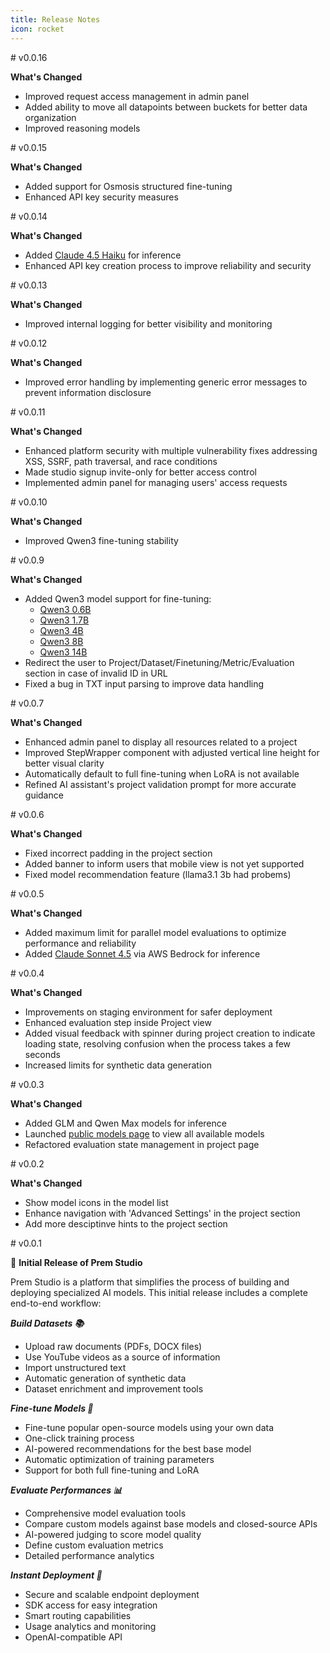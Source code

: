```yaml
---
title: Release Notes
icon: rocket
---
```


<Update label="October 25, 2025" description="v0.0.16">
# v0.0.16

**What's Changed**
- Improved request access management in admin panel
- Added ability to move all datapoints between buckets for better data organization
- Improved reasoning models

</Update>

<Update label="October 17, 2025" description="v0.0.15">
# v0.0.15

**What's Changed**
- Added support for Osmosis structured fine-tuning
- Enhanced API key security measures

</Update>

<Update label="October 16, 2025" description="v0.0.14">
# v0.0.14

**What's Changed**
- Added [Claude 4.5 Haiku](https://studio.premai.io/public/models/claude-4.5-haiku) for inference
- Enhanced API key creation process to improve reliability and security

</Update>

<Update label="October 15, 2025" description="v0.0.13">
# v0.0.13

**What's Changed**
- Improved internal logging for better visibility and monitoring

</Update>

<Update label="October 15, 2025" description="v0.0.12">
# v0.0.12

**What's Changed**
- Improved error handling by implementing generic error messages to prevent information disclosure

</Update>

<Update label="October 15, 2025" description="v0.0.11">
# v0.0.11

**What's Changed**
- Enhanced platform security with multiple vulnerability fixes addressing XSS, SSRF, path traversal, and race conditions
- Made studio signup invite-only for better access control
- Implemented admin panel for managing users' access requests

</Update>

<Update label="October 13, 2025" description="v0.0.10">
# v0.0.10

**What's Changed**
- Improved Qwen3 fine-tuning stability

</Update>

<Update label="October 10, 2025" description="v0.0.9">
# v0.0.9

**What's Changed**
- Added Qwen3 model support for fine-tuning:
  - [Qwen3 0.6B](https://studio.premai.io/public/models/qwen3-0.6b)
  - [Qwen3 1.7B](https://studio.premai.io/public/models/qwen3-1.7b)
  - [Qwen3 4B](https://studio.premai.io/public/models/qwen3-4b)
  - [Qwen3 8B](https://studio.premai.io/public/models/qwen3-8b)
  - [Qwen3 14B](https://studio.premai.io/public/models/qwen3-14b)
- Redirect the user to Project/Dataset/Finetuning/Metric/Evaluation section in case of invalid ID in URL
- Fixed a bug in TXT input parsing to improve data handling

</Update>

<Update label="October 8, 2025" description="v0.0.7">
# v0.0.7

**What's Changed**
- Enhanced admin panel to display all resources related to a project
- Improved StepWrapper component with adjusted vertical line height for better visual clarity
- Automatically default to full fine-tuning when LoRA is not available
- Refined AI assistant's project validation prompt for more accurate guidance

</Update>

<Update label="October 7, 2025" description="v0.0.6">
# v0.0.6

**What's Changed**
- Fixed incorrect padding in the project section
- Added banner to inform users that mobile view is not yet supported
- Fixed model recommendation feature (llama3.1 3b had probems)

</Update>

<Update label="October 7, 2025" description="v0.0.5">
# v0.0.5

**What's Changed**
- Added maximum limit for parallel model evaluations to optimize performance and reliability
- Added [Claude Sonnet 4.5](https://studio.premai.io/public/models/claude-4.5-sonnet) via AWS Bedrock for inference

</Update>

<Update label="October 6, 2025" description="v0.0.4">
# v0.0.4

**What's Changed**
- Improvements on staging environment for safer deployment
- Enhanced evaluation step inside Project view
- Added visual feedback with spinner during project creation to indicate loading state, resolving confusion when the process takes a few seconds
- Increased limits for synthetic data generation

</Update>

<Update label="October 2, 2025" description="v0.0.3">
# v0.0.3

**What's Changed**
- Added GLM and Qwen Max models for inference
- Launched [public models page](https://studio.premai.io/public/models) to view all available models
- Refactored evaluation state management in project page

</Update>

<Update label="October 2, 2025" description="v0.0.2">
# v0.0.2

**What's Changed**
- Show model icons in the model list
- Enhance navigation with 'Advanced Settings' in the project section
- Add more desciptinve hints to the project section

</Update>

<Update label="September 30, 2025" description="v0.0.1">
# v0.0.1

🎉 **Initial Release of Prem Studio**

Prem Studio is a platform that simplifies the process of building and deploying specialized AI models. This initial release includes a complete end-to-end workflow:

***Build Datasets 📚***
- Upload raw documents (PDFs, DOCX files)
- Use YouTube videos as a source of information
- Import unstructured text
- Automatic generation of synthetic data
- Dataset enrichment and improvement tools

***Fine-tune Models 🧠***
- Fine-tune popular open-source models using your own data
- One-click training process
- AI-powered recommendations for the best base model
- Automatic optimization of training parameters
- Support for both full fine-tuning and LoRA

***Evaluate Performances 📊***
- Comprehensive model evaluation tools
- Compare custom models against base models and closed-source APIs
- AI-powered judging to score model quality
- Define custom evaluation metrics
- Detailed performance analytics

***Instant Deployment 🚀***
- Secure and scalable endpoint deployment
- SDK access for easy integration
- Smart routing capabilities
- Usage analytics and monitoring
- OpenAI-compatible API

</Update>
